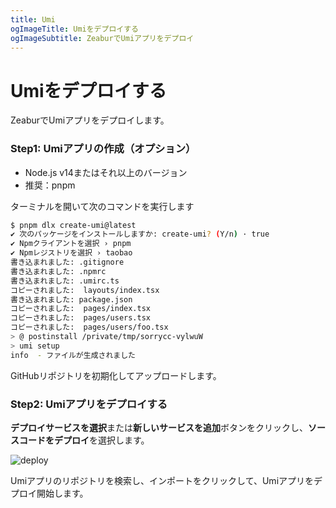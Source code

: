 ```yaml
---
title: Umi
ogImageTitle: Umiをデプロイする
ogImageSubtitle: ZeaburでUmiアプリをデプロイ
---
```


# Umiをデプロイする

ZeaburでUmiアプリをデプロイします。

### Step1: Umiアプリの作成（オプション）

- Node.js v14またはそれ以上のバージョン
- 推奨：pnpm

ターミナルを開いて次のコマンドを実行します
```bash
$ pnpm dlx create-umi@latest
✔ 次のパッケージをインストールしますか: create-umi? (Y/n) · true
✔ Npmクライアントを選択 › pnpm
✔ Npmレジストリを選択 › taobao
書き込まれました: .gitignore
書き込まれました: .npmrc
書き込まれました: .umirc.ts
コピーされました:  layouts/index.tsx
書き込まれました: package.json
コピーされました:  pages/index.tsx
コピーされました:  pages/users.tsx
コピーされました:  pages/users/foo.tsx
> @ postinstall /private/tmp/sorrycc-vylwuW
> umi setup
info  - ファイルが生成されました
```

GitHubリポジトリを初期化してアップロードします。

### Step2: Umiアプリをデプロイする

**デプロイサービスを選択**または**新しいサービスを追加**ボタンをクリックし、**ソースコードをデプロイ**を選択します。

![deploy](/deploy/common/select-service.en-US.png)

Umiアプリのリポジトリを検索し、インポートをクリックして、Umiアプリをデプロイ開始します。
